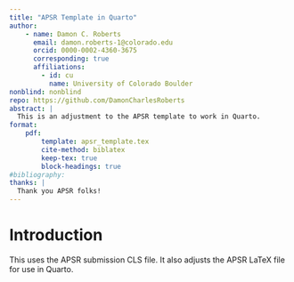 ```yaml
---
title: "APSR Template in Quarto"
author: 
    - name: Damon C. Roberts
      email: damon.roberts-1@colorado.edu
      orcid: 0000-0002-4360-3675
      corresponding: true
      affiliations:
        - id: cu
          name: University of Colorado Boulder
nonblind: nonblind
repo: https://github.com/DamonCharlesRoberts
abstract: |
  This is an adjustment to the APSR template to work in Quarto.
format: 
    pdf:
        template: apsr_template.tex
        cite-method: biblatex
        keep-tex: true
        block-headings: true
#bibliography:
thanks: |
  Thank you APSR folks!
---
```


# Introduction

This uses the APSR submission CLS file. It also adjusts the APSR LaTeX file for use in Quarto.
